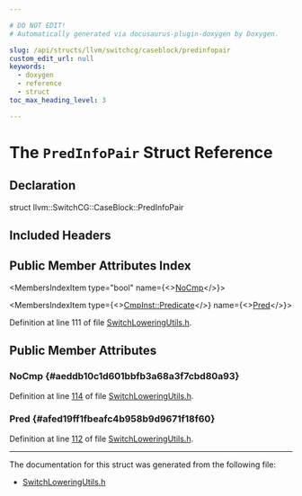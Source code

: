```yaml
---

# DO NOT EDIT!
# Automatically generated via docusaurus-plugin-doxygen by Doxygen.

slug: /api/structs/llvm/switchcg/caseblock/predinfopair
custom_edit_url: null
keywords:
  - doxygen
  - reference
  - struct
toc_max_heading_level: 3

---
```





# The `PredInfoPair` Struct Reference

<DoxygenPage pluginConfig={pluginConfig}>



## Declaration

<CodeBlock>struct llvm::SwitchCG::CaseBlock::PredInfoPair</CodeBlock>

## Included Headers

<IncludesList>
<IncludesListItem
  filePath="llvm/CodeGen/SwitchLoweringUtils.h"
  permalink="/docs/api/files/include/include/llvm/include/llvm/codegen/switchloweringutils-h"
  isLocal="true" />
</IncludesList>

## Public Member Attributes Index

<MembersIndex>

<MembersIndexItem
  type="bool"
  name={<><a href="#aeddb10c1d601bbfb3a68a3f7cbd80a93">NoCmp</a></>}>
</MembersIndexItem>

<MembersIndexItem
  type={<><a href="/docs/api/classes/llvm/cmpinst/#a2be3583dac92a031fa1458d4d992c78b">CmpInst::Predicate</a></>}
  name={<><a href="#afed19ff1fbeafc4b958b9d9671f18f60">Pred</a></>}>
</MembersIndexItem>

</MembersIndex>


Definition at line 111 of file <a href="/docs/api/files/include/include/llvm/include/llvm/codegen/switchloweringutils-h">SwitchLoweringUtils.h</a>.

<SectionDefinition>

## Public Member Attributes

### NoCmp {#aeddb10c1d601bbfb3a68a3f7cbd80a93}

<MemberDefinition
  prototype="bool llvm::SwitchCG::CaseBlock::PredInfoPair::NoCmp">

Definition at line <a href="/docs/api/files/include/include/llvm/include/llvm/codegen/switchloweringutils-h/#l00114">114</a> of file <a href="/docs/api/files/include/include/llvm/include/llvm/codegen/switchloweringutils-h">SwitchLoweringUtils.h</a>.
</MemberDefinition>

### Pred {#afed19ff1fbeafc4b958b9d9671f18f60}

<MemberDefinition
  prototype="CmpInst::Predicate llvm::SwitchCG::CaseBlock::PredInfoPair::Pred">

Definition at line <a href="/docs/api/files/include/include/llvm/include/llvm/codegen/switchloweringutils-h/#l00112">112</a> of file <a href="/docs/api/files/include/include/llvm/include/llvm/codegen/switchloweringutils-h">SwitchLoweringUtils.h</a>.
</MemberDefinition>

</SectionDefinition>

<hr/>

The documentation for this struct was generated from the following file:

<ul>
<li><a href="/docs/api/files/include/include/llvm/include/llvm/codegen/switchloweringutils-h">SwitchLoweringUtils.h</a></li>
</ul>

</DoxygenPage>
